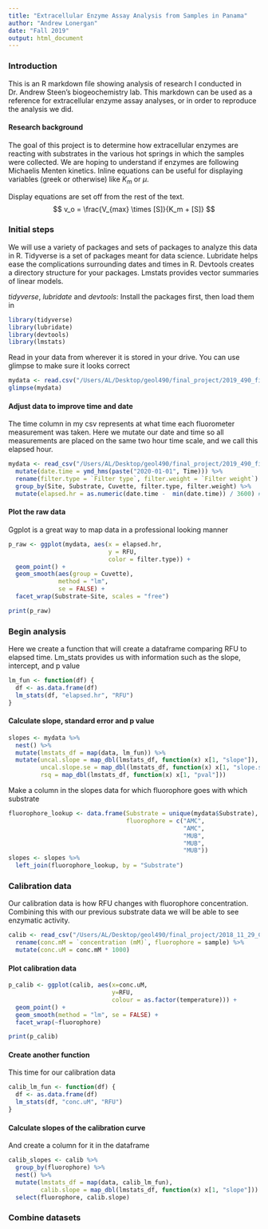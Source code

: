 ```yaml
---
title: "Extracellular Enzyme Assay Analysis from Samples in Panama"
author: "Andrew Lonergan"
date: "Fall 2019"
output: html_document
---
```


  
    
      
### Introduction

This is an R markdown file showing analysis of research I conducted in Dr. Andrew Steen's biogeochemistry lab. This markdown can be used as a reference for extracellular enzyme assay analyses, or in order to reproduce the analysis we did. 

#### Research background  
The goal of this project is to determine how extracellular enzymes are reacting with substrates in the various hot springs in which the samples were collected. We are hoping to understand if enzymes are following Michaelis Menten kinetics. 
Inline equations can be useful for displaying variables (greek or otherwise) like $K_m$ or $\mu$.

Display equations are set off from the rest of the text.
$$
v_o = \frac{V_{max} \times [S]}{K_m + [S]}
$$ 

### Initial steps  
We will use a variety of packages and sets of packages to analyze this data in R. Tidyverse is a set of packages meant for data science. Lubridate helps ease the complications surrounding dates and times in R. Devtools creates a directory structure for your packages. Lmstats provides vector summaries of linear models.


*tidyverse*, *lubridate* and *devtools*: Install the packages first, then load them in 

```r
library(tidyverse)
library(lubridate)
library(devtools)
library(lmstats)
```

Read in your data from wherever it is stored in your drive. You can use glimpse to make sure it looks correct

```r
mydata <- read.csv("/Users/AL/Desktop/geol490/final_project/2019_490_finaldata.csv")
glimpse(mydata)
```
    
#### Adjust data to improve time and date  

The time column in my csv represents at what time each fluorometer measurement was taken. Here we mutate our date and time so all measurements are placed on the same two hour time scale, and we call this elapsed hour. 

```r
mydata <- read_csv("/Users/AL/Desktop/geol490/final_project/2019_490_finaldata.csv") %>%
  mutate(date.time = ymd_hms(paste("2020-01-01", Time))) %>%
  rename(filter.type = `Filter type`, filter.weight = `Filter weight`) %>%
  group_by(Site, Substrate, Cuvette, filter.type, filter.weight) %>%
  mutate(elapsed.hr = as.numeric(date.time -  min(date.time)) / 3600) # divide by 3600 to go from seconds to hours
```


#### Plot the raw data
Ggplot is a great way to map data in a professional looking manner

```r
p_raw <- ggplot(mydata, aes(x = elapsed.hr,
                            y = RFU,
                            color = filter.type)) +
  geom_point() +
  geom_smooth(aes(group = Cuvette),
              method = "lm",
              se = FALSE) +
  facet_wrap(Substrate~Site, scales = "free")

print(p_raw)
```

### Begin analysis 
Here we create a function that will create a dataframe comparing RFU to elapsed time. Lm_stats provides us with information such as the slope, intercept, and p value
```r
lm_fun <- function(df) {
  df <- as.data.frame(df)
  lm_stats(df, "elapsed.hr", "RFU")
}
```

#### Calculate slope, standard error and p value
```r
slopes <- mydata %>%
  nest() %>%
  mutate(lmstats_df = map(data, lm_fun)) %>%
  mutate(uncal.slope = map_dbl(lmstats_df, function(x) x[1, "slope"]),
         uncal.slope.se = map_dbl(lmstats_df, function(x) x[1, "slope.se"]),
         rsq = map_dbl(lmstats_df, function(x) x[1, "pval"]))
```
  
  
Make a column in the slopes data for which fluorophore goes with which substrate
```r
fluorophore_lookup <- data.frame(Substrate = unique(mydata$Substrate), 
                                 fluorophore = c("AMC",
                                                 "AMC",
                                                 "MUB",
                                                 "MUB",
                                                 "MUB"))
slopes <- slopes %>%
  left_join(fluorophore_lookup, by = "Substrate")
```


### Calibration data 
Our calibration data is how RFU changes with fluorophore concentration. Combining this with our previous substrate data we will be able to see enzymatic activity.

```r
calib <- read_csv("/Users/AL/Desktop/geol490/final_project/2018_11_29_Calibration_Markdown.csv") %>%
  rename(conc.mM = `concentration (mM)`, fluorophore = sample) %>%
  mutate(conc.uM = conc.mM * 1000) 
```

#### Plot calibration data
```r
p_calib <- ggplot(calib, aes(x=conc.uM, 
                             y=RFU, 
                             colour = as.factor(temperature))) + 
  geom_point() +
  geom_smooth(method = "lm", se = FALSE) + 
  facet_wrap(~fluorophore)

print(p_calib) 
```

#### Create another function
This time for our calibration data
```r
calib_lm_fun <- function(df) {
  df <- as.data.frame(df)
  lm_stats(df, "conc.uM", "RFU")
}
```

#### Calculate slopes of the calibration curve
And create a column for it in the dataframe
```r
calib_slopes <- calib %>%
  group_by(fluorophore) %>%
  nest() %>%
  mutate(lmstats_df = map(data, calib_lm_fun),
         calib.slope = map_dbl(lmstats_df, function(x) x[1, "slope"])) %>%
  select(fluorophore, calib.slope)
```


### Combine datasets